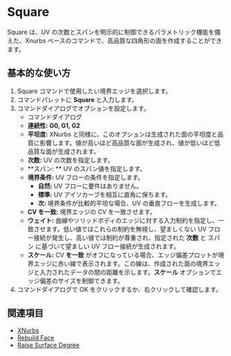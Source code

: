 
# Square 

<Reference shortcut="" command="Square" button="" />

Square は、UV の次数とスパンを明示的に制御できるパラメトリック機能を備えた、Xnurbs ベースのコマンドで、高品質な四角形の面を作成することができます。

## 基本的な使い方

1. Square コマンドで使用したい境界エッジを選択します。
2. コマンドパレットに **Square** と入力します。
3. コマンドダイアログでオプションを設定します。
   - <Kst>コマンドダイアログ</Kst>
   - **連続性:** **G0, G1, G2**
   - **平坦度:** XNurbs と同様に、このオプションは生成された面の平坦度と品質に影響します。値が高いほど高品質な面が生成され、値が低いほど低品質な面が生成されます。
   - **次数:** UV の次数を指定します。
   - **スパン: ** UV のスパン値を指定します。
   - **境界条件:** UV フローの条件を指定します。
        - **自然:** UV フローに要件はありません。
        - **標準:** UV アイソカーブを相互に直角に保ちます。
        - **次:** 境界条件が比較的平坦な場合、UV の垂直フローを生成します。
   - **CV を一致:** 境界エッジの CV を一致させます。
   - **ウェイト:** 曲線やソリッドボディのエッジに対する入力制約を指定し、一致させます。低い値ではこれらの制約を無視し、望ましくない UV フロー接続が発生し、高い値では制約が尊重され、指定された **次数** と スパン に基づいて望ましい UV フロー接続が生成されます。
   - **スケール:** CV **を一致** がオフになっている場合、エッジ偏差プロットが境界エッジに赤い線で表示されます。この線は、作成された面の境界エッジと入力されたデータの間の距離を示します。**スケール** オプションでエッジ偏差のサイズを制御できます。
6. コマンドダイアログで OK をクリックするか、右クリックして確認します。

<VideoPlayer fileName="square-0"/>

## 関連項目
- [XNurbs](xnurbs)
- [Rebuild Face](rebuild-face)
- [Raise Surface Degree](raise-surface-degree)